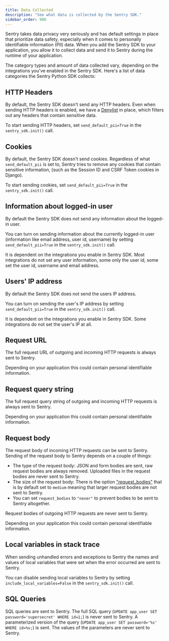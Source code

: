 ```yaml
---
title: Data Collected
description: "See what data is collected by the Sentry SDK."
sidebar_order: 900
---
```


Sentry takes data privacy very seriously and has default settings in place that prioritize data safety, especially when it comes to personally identifiable information (PII) data. When you add the Sentry SDK to your application, you allow it to collect data and send it to Sentry during the runtime of your application.

The category types and amount of data collected vary, depending on the integrations you've enabled in the Sentry SDK. Here's a list of data categories the Sentry Python SDK collects:

## HTTP Headers

By default, the Sentry SDK doesn't send any HTTP headers. Even when sending HTTP headers is enabled, we have a [Denylist](https://github.com/getsentry/sentry-python/blob/master/sentry_sdk/integrations/_wsgi_common.py#L19-L26) in place, which filters out any headers that contain sensitive data.

To start sending HTTP headers, set `send_default_pii=True` in the `sentry_sdk.init()` call.



## Cookies

By default, the Sentry SDK doesn't send cookies. Regardless of what `send_default_pii` is set to, Sentry tries to remove any cookies that contain sensitive information, (such as the Session ID and CSRF Token cookies in Django).

To start sending cookies, set `send_default_pii=True` in the `sentry_sdk.init()` call.



## Information about logged-in user<br/>

By default the Sentry SDK does not send any information about the logged-in user.

You can turn on sending information about the currently logged-in user (information like email address, user id, username) by setting `send_default_pii=True` in the `sentry_sdk.init()` call.

It is dependent on the integrations you enable in Sentry SDK. Most integrations do not set any user information, some only the user id, some set the user id, username and email address.

## Users' IP address

By default the Sentry SDK does not send the users IP address.

You can turn on sending the user's IP address by setting `send_default_pii=True` in the `sentry_sdk.init()` call.

It is dependent on the integrations you enable in Sentry SDK. Some integrations do not set the user's IP at all.

## Request URL

The full request URL of outgoing and incoming HTTP requests is always sent to Sentry.

Depending on your application this could contain personal identifiable information.

## Request query string

The full request query string of outgoing and incoming HTTP requests is always sent to Sentry.

Depending on your application this could contain personal identifiable information.

## Request body

The request body of incoming HTTP requests can be sent to Sentry. Sending of the request body to Sentry depends on a couple of things:

- The type of the request body: JSON and form bodies are sent, raw request bodies are always removed. Uploaded files in the request bodies are never sent to Sentry.
- The size of the request body: There is the option ["request_bodies"](https://docs.sentry.io/platforms/python/configuration/options/#request-bodies) that is by default set to `medium` meaning that larger request bodies are not sent to Sentry.
- You can set `request_bodies` to `"never"` to prevent bodies to be sent to Sentry altogether.

Request bodies of outgoing HTTP requests are never sent to Sentry.

Depending on your application this could contain personal identifiable information.

## Local variables in stack trace

When sending unhandled errors and exceptions to Sentry the names and values of local variables that were set when the error occurred are sent to Sentry.

You can disable sending local variables to Sentry by setting `include_local_variables=False` in the `sentry_sdk.init()` call.

## SQL Queries

SQL queries are sent to Sentry. The full SQL query (`UPDATE app_user SET password='supersecret' WHERE id=1;`) is never sent to Sentry. A parameterized version of the query (`UPDATE app_user SET password='%s' WHERE id=%s;`) is sent. The values of the parameters are never sent to Sentry.
